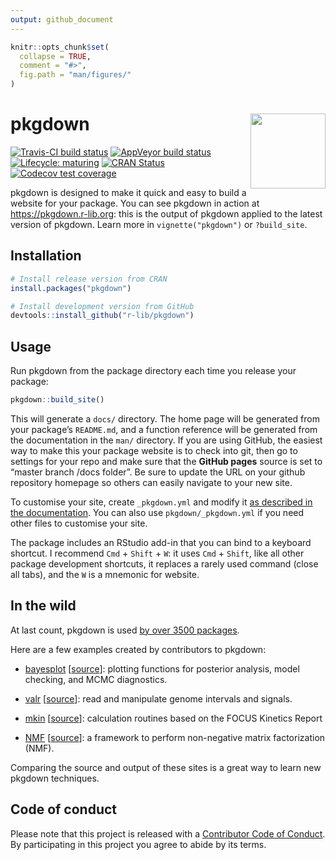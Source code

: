 ```yaml
---
output: github_document
---
```


<!-- README.md is generated from README.Rmd. Please edit that file -->

```r
knitr::opts_chunk$set(
  collapse = TRUE,
  comment = "#>",
  fig.path = "man/figures/"
)
```

# pkgdown <img src="man/figures/logo.png" align="right" alt="" width="120" />

[![Travis-CI build status](https://travis-ci.org/r-lib/pkgdown.svg?branch=master)](https://travis-ci.org/r-lib/pkgdown)
[![AppVeyor build status](https://ci.appveyor.com/api/projects/status/github/r-lib/pkgdown?branch=master&svg=true)](https://ci.appveyor.com/project/r-lib/pkgdown)
[![Lifecycle: maturing](https://img.shields.io/badge/lifecycle-maturing-blue.svg)](https://www.tidyverse.org/lifecycle/#maturing)
[![CRAN Status](https://www.r-pkg.org/badges/version/pkgdown)](https://cran.r-project.org/package=pkgdown)
[![Codecov test coverage](https://codecov.io/gh/r-lib/pkgdown/branch/master/graphs/badge.svg)](https://codecov.io/gh/r-lib/pkgdown?branch=master)

pkgdown is designed to make it quick and easy to build a website for your package. You can see pkgdown in action at <https://pkgdown.r-lib.org>: this is the output of pkgdown applied to the latest version of pkgdown. Learn more in `vignette("pkgdown")` or `?build_site`.

## Installation

```r
# Install release version from CRAN
install.packages("pkgdown")

# Install development version from GitHub
devtools::install_github("r-lib/pkgdown")
```

## Usage

Run pkgdown from the package directory each time you release your package:

```r
pkgdown::build_site()
```

This will generate a `docs/` directory. The home page will be generated from your package's `README.md`, and a function reference will be generated from the documentation in the `man/` directory. If you are using GitHub, the easiest way to make this your package website is to check into git, then go to settings for your repo and make sure that the __GitHub pages__ source is set to "master branch /docs folder". Be sure to update the URL on your github repository homepage so others can easily navigate to your new site.

To customise your site, create `_pkgdown.yml` and modify it [as described in the documentation](http://pkgdown.r-lib.org/articles/pkgdown.html). You can also use `pkgdown/_pkgdown.yml` if you need other files to customise your site.

The package includes an RStudio add-in that you can bind to a keyboard shortcut. I recommend `Cmd` + `Shift` + `W`: it uses `Cmd` + `Shift`, like all other package development shortcuts, it replaces a rarely used command (close all tabs), and the `W` is a mnemonic for website.

## In the wild

At last count, pkgdown is used [by over 3500 packages](https://github.com/search?o=desc&q=pkgdown.css+in%3Apath+path%3Adocs&s=indexed&type=Code). 

Here are a few examples created by contributors to pkgdown:

* [bayesplot](http://mc-stan.org/bayesplot/index.html)
  [[source](https://github.com/stan-dev/bayesplot/tree/gh-pages)]:
  plotting functions for posterior analysis, model checking, and MCMC 
  diagnostics.

* [valr](https://valr.hesselberthlab.org/) 
  [[source](https://github.com/rnabioco/valr)]: 
  read and manipulate genome intervals and signals.

* [mkin](http://jranke.github.io/mkin/)
  [[source](https://github.com/jranke/mkin)]:
  calculation routines based on the FOCUS Kinetics Report

* [NMF](http://renozao.github.io/NMF/master/index.html)
  [[source](https://github.com/renozao/NMF)]:
  a framework to perform non-negative matrix factorization (NMF).

Comparing the source and output of these sites is a great way to learn new pkgdown techniques.

## Code of conduct

Please note that this project is released with a [Contributor Code of Conduct](.github/CODE_OF_CONDUCT.md). By participating in this project you agree to abide by its terms.
